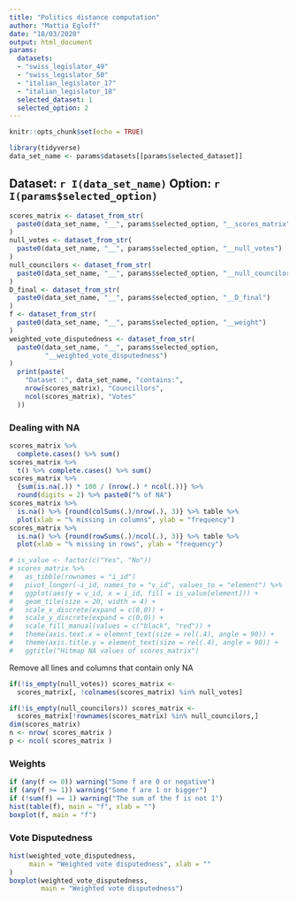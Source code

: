 ```yaml
---
title: "Politics distance computation"
author: "Mattia Egloff"
date: "18/03/2020"
output: html_document
params:
  datasets:
  - "swiss_legislator_49"
  - "swiss_legislator_50"
  - "italian_legislator_17"
  - "italian_legislator_18"
  selected_dataset: 1
  selected_option: 2
---
```


```r
knitr::opts_chunk$set(echo = TRUE)
```

```r
library(tidyverse)
data_set_name <- params$datasets[[params$selected_dataset]]
```

## Dataset: `r I(data_set_name)` Option: `r I(params$selected_option)` 

```r

scores_matrix <- dataset_from_str(
  paste0(data_set_name, "__", params$selected_option, "__scores_matrix")
)
null_votes <- dataset_from_str(
  paste0(data_set_name, "__", params$selected_option, "__null_votes")
)
null_councilors <- dataset_from_str(
  paste0(data_set_name, "__", params$selected_option, "__null_councilors")
)
D_final <- dataset_from_str(
  paste0(data_set_name, "__", params$selected_option, "__D_final")
)
f <- dataset_from_str(
  paste0(data_set_name, "__", params$selected_option, "__weight")
)
weighted_vote_disputedness <- dataset_from_str(
  paste0(data_set_name, "__", params$selected_option, 
         "__weighted_vote_disputedness")
)
  print(paste(
    "Dataset :", data_set_name, "contains:",
    nrow(scores_matrix), "Councillors",
    ncol(scores_matrix), "Votes"
  ))
```

### Dealing with NA


```r
scores_matrix %>%
  complete.cases() %>% sum()
scores_matrix %>%
  t() %>% complete.cases() %>% sum()
scores_matrix %>%
  {sum(is.na(.)) * 100 / (nrow(.) * ncol(.))} %>%
  round(digits = 2) %>% paste0("% of NA")
scores_matrix %>%
  is.na() %>% {round(colSums(.)/nrow(.), 3)} %>% table %>%
  plot(xlab = "% missing in columns", ylab = "frequency")
scores_matrix %>%
  is.na() %>% {round(rowSums(.)/ncol(.), 3)} %>% table %>%
  plot(xlab = "% missing in rows", ylab = "frequency")
```

```r
# is_value <- factor(c("Yes", "No"))
# scores_matrix %>%
#   as_tibble(rownames = "i_id")
#   pivot_longer(-i_id, names_to = "v_id", values_to = "element") %>%
#   ggplot(aes(y = v_id, x = i_id, fill = is_value[element])) +
#   geom_tile(size = 20, width = 4) +
#   scale_x_discrete(expand = c(0,0)) +
#   scale_y_discrete(expand = c(0,0)) +
#   scale_fill_manual(values = c("black", "red")) +
#   theme(axis.text.x = element_text(size = rel(.4), angle = 90)) +
#   theme(axis.title.y = element_text(size = rel(.4), angle = 90)) +
#   ggtitle("Hitmap NA values of scores_matrix")
```


Remove all lines and columns that contain only NA

```r

if(!is_empty(null_votes)) scores_matrix <- 
  scores_matrix[, !colnames(scores_matrix) %in% null_votes]

if(!is_empty(null_councilors)) scores_matrix <- 
  scores_matrix[!rownames(scores_matrix) %in% null_councilors,]
dim(scores_matrix)
n <- nrow( scores_matrix )
p <- ncol( scores_matrix )
```

### Weights

```r
if (any(f <= 0)) warning("Some f are 0 or negative")
if (any(f >= 1)) warning("Some f are 1 or bigger")
if (!sum(f) == 1) warning("The sum of the f is not 1")
hist(table(f), main = "f", xlab = "")
boxplot(f, main = "f")
```

### Vote Disputedness


```r
hist(weighted_vote_disputedness,
     main = "Weighted vote disputedness", xlab = ""
)
boxplot(weighted_vote_disputedness,
        main = "Weighted vote disputedness")

```




